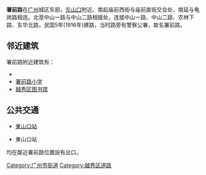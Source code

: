 {{Infobox Guangzhou Road
|中文道路名称=署 前 路
|道路名称拼音= Shuqian Lu
|图片=
|图片说明=
|道路属性=城市支路
|道路方向=南北
|道路总长度=0.22
|车速限制=
|行车线数量=双向2车道
|所在地区=[[广州市|广州市]][[越秀区|越秀区]]
|起点=庙前直街、庙前西街、龟岗大马路
|终点=中山一路、中山二路、农林下路、东华北路
|道路命名日期=
|命名缘由=建路時旁有警察公署
|道路旧名=署前街
|道路动工日期=1916年
|通车日期=
}}
'''署前路'''在[[广州市|广州]]城区东部，[[东山口|东山口]]附近。南起庙前西街与庙前直街交会处，南延与龟岗路相连。北至中山一路与中山二路相接处，连接中山一路、中山二路、农林下路、东华北路，民国5年(1916年)建路，当时路旁有警察公署，故名署前路。

==邻近建筑==
署前路附近建筑有：
* {{link-zh-yue|東山百貨大樓}}
* [[署前路小学|署前路小学]]
* [[越秀区图书馆|越秀区图书馆]]

==公共交通==
*{{广州地铁路线标志|1|SL}}[[東山口站|東山口站]]
*{{广州地铁路线标志|6|SL}}東山口站
均在鄰近署前路位置設有出口。

[[Category:广州市街道|Category:广州市街道]]
[[Category:越秀区道路|Category:越秀区道路]]